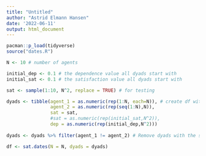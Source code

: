 ```yaml
---
title: "Untitled"
author: "Astrid Elmann Hansen"
date: '2022-06-11'
output: html_document
---
```


```r
pacman::p_load(tidyverse)
source("dates.R")
```

```r
N <- 10 # number of agents

initial_dep <- 0.1 # the dependence value all dyads start with
initial_sat <- 0.1 # the satisfaction value all dyads start with

sat <- sample(1:10, N^2, replace = TRUE) # for testing

dyads <- tibble(agent_1 = as.numeric(rep(1:N, each=N)), # create df with dyads and inital values
                agent_2 = as.numeric(rep(seq(1:N),N)),
                sat = sat,
                #sat = as.numeric(rep(initial_sat,N^2)),
                dep = as.numeric(rep(initial_dep,N^2)))
  
dyads <- dyads %>% filter(agent_1 != agent_2) # Remove dyads with the same agent twice
```

```r
df <- sat.dates(N = N, dyads = dyads)
```

